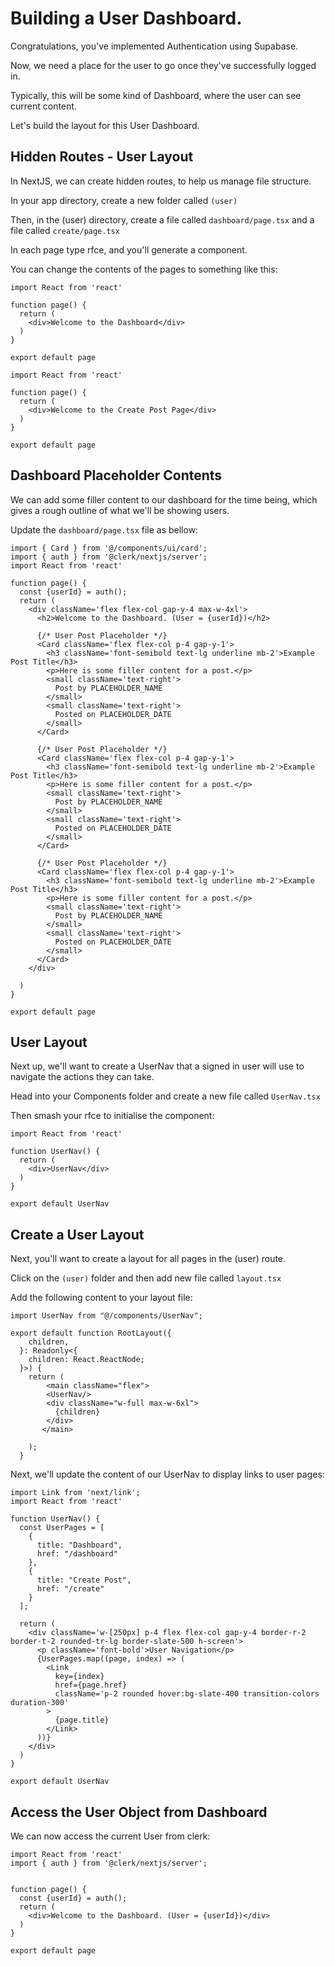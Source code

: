 # Building a User Dashboard.

Congratulations, you've implemented Authentication using Supabase.

Now, we need a place for the user to go once they've successfully logged in.

Typically, this will be some kind of Dashboard, where the user can see current content.

Let's build the layout for this User Dashboard.

## Hidden Routes - User Layout

In NextJS, we can create hidden routes, to help us manage file structure.

In your app directory, create a new folder called `(user)`

Then, in the (user) directory, create a file called `dashboard/page.tsx` and a file called `create/page.tsx`

In each page type rfce, and you'll generate a component.

You can change the contents of the pages to something like this:

```tsx filename="(user)/dashboard/page.tsx" copy
import React from 'react'

function page() {
  return (
    <div>Welcome to the Dashboard</div>
  )
}

export default page
```

```tsx filename="(user)/create/page.tsx" copy
import React from 'react'

function page() {
  return (
    <div>Welcome to the Create Post Page</div>
  )
}

export default page
```

## Dashboard Placeholder Contents

We can add some filler content to our dashboard for the time being, which gives a rough outline of what we'll be showing users.

Update the `dashboard/page.tsx` file as bellow:

```tsx filename="dashboard/page.tsx" copy
import { Card } from '@/components/ui/card';
import { auth } from '@clerk/nextjs/server';
import React from 'react'

function page() {
  const {userId} = auth();
  return (
    <div className='flex flex-col gap-y-4 max-w-4xl'>
      <h2>Welcome to the Dashboard. (User = {userId})</h2>
      
      {/* User Post Placeholder */}
      <Card className='flex flex-col p-4 gap-y-1'>
        <h3 className='font-semibold text-lg underline mb-2'>Example Post Title</h3>
        <p>Here is some filler content for a post.</p>
        <small className='text-right'>
          Post by PLACEHOLDER_NAME
        </small>
        <small className='text-right'>
          Posted on PLACEHOLDER_DATE
        </small>
      </Card>

      {/* User Post Placeholder */}
      <Card className='flex flex-col p-4 gap-y-1'>
        <h3 className='font-semibold text-lg underline mb-2'>Example Post Title</h3>
        <p>Here is some filler content for a post.</p>
        <small className='text-right'>
          Post by PLACEHOLDER_NAME
        </small>
        <small className='text-right'>
          Posted on PLACEHOLDER_DATE
        </small>
      </Card>

      {/* User Post Placeholder */}
      <Card className='flex flex-col p-4 gap-y-1'>
        <h3 className='font-semibold text-lg underline mb-2'>Example Post Title</h3>
        <p>Here is some filler content for a post.</p>
        <small className='text-right'>
          Post by PLACEHOLDER_NAME
        </small>
        <small className='text-right'>
          Posted on PLACEHOLDER_DATE
        </small>
      </Card>
    </div>

  )
}

export default page
```

## User Layout

Next up, we'll want to create a UserNav that a signed in user will use to navigate the actions they can take.

Head into your Components folder and create a new file called `UserNav.tsx`

Then smash your rfce to initialise the component:

```tsx filename="components/UserNav.tsx" copy
import React from 'react'

function UserNav() {
  return (
    <div>UserNav</div>
  )
}

export default UserNav
```

## Create a User Layout

Next, you'll want to create a layout for all pages in the (user) route.

Click on the `(user)` folder and then add new file called  `layout.tsx`

Add the following content to your layout file:

```tsx filename="(user)/layout.tsx" copy
import UserNav from "@/components/UserNav";

export default function RootLayout({
    children,
  }: Readonly<{
    children: React.ReactNode;
  }>) {
    return (
        <main className="flex">
        <UserNav/>
        <div className="w-full max-w-6xl">
          {children}
        </div>
       </main>
    
    );
  }
```

Next, we'll update the content of our UserNav to display links to user pages:

```tsx filename="components/UserNav.tsx" copy
import Link from 'next/link';
import React from 'react'

function UserNav() {
  const UserPages = [
    {
      title: "Dashboard",
      href: "/dashboard"
    },
    {
      title: "Create Post",
      href: "/create"
    }
  ];

  return (
    <div className='w-[250px] p-4 flex flex-col gap-y-4 border-r-2 border-t-2 rounded-tr-lg border-slate-500 h-screen'>
      <p className='font-bold'>User Navigation</p>
      {UserPages.map((page, index) => (
        <Link
          key={index}
          href={page.href}
          className='p-2 rounded hover:bg-slate-400 transition-colors duration-300'
        >
          {page.title}
        </Link>
      ))}
    </div>
  )
}

export default UserNav

```

## Access the User Object from Dashboard

We can now access the current User from clerk:

```tsx filename="(user)/dashboard/page.tsx" {2, 8} copy
import React from 'react'
import { auth } from '@clerk/nextjs/server';


function page() {
  const {userId} = auth();
  return (
    <div>Welcome to the Dashboard. (User = {userId})</div>
  )
}

export default page
```
